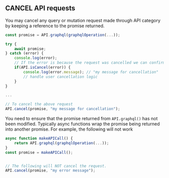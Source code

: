 ## CANCEL API requests

You may cancel any query or mutation request made through API category by keeping a reference to the promise returned.

```javascript
const promise = API.graphql(graphqlOperation(...));

try {
    await promise;
} catch (error) {
    console.log(error); 
    // If the error is because the request was cancelled we can confirm here.
    if(API.isCancel(error)) {
        console.log(error.message); // "my message for cancellation"
        // handle user cancellation logic
    }
}

...

// To cancel the above request
API.cancel(promise, "my message for cancellation");
```

You need to ensure that the promise returned from `API.graphql()` has not been modified. Typically async functions wrap the promise being returned into another promise. For example, the following will not work

```javascript
async function makeAPICall() {
    return API.graphql(graphqlOperation(...));
}
const promise = makeAPICall();


// The following will NOT cancel the request.
API.cancel(promise, "my error message");
```
